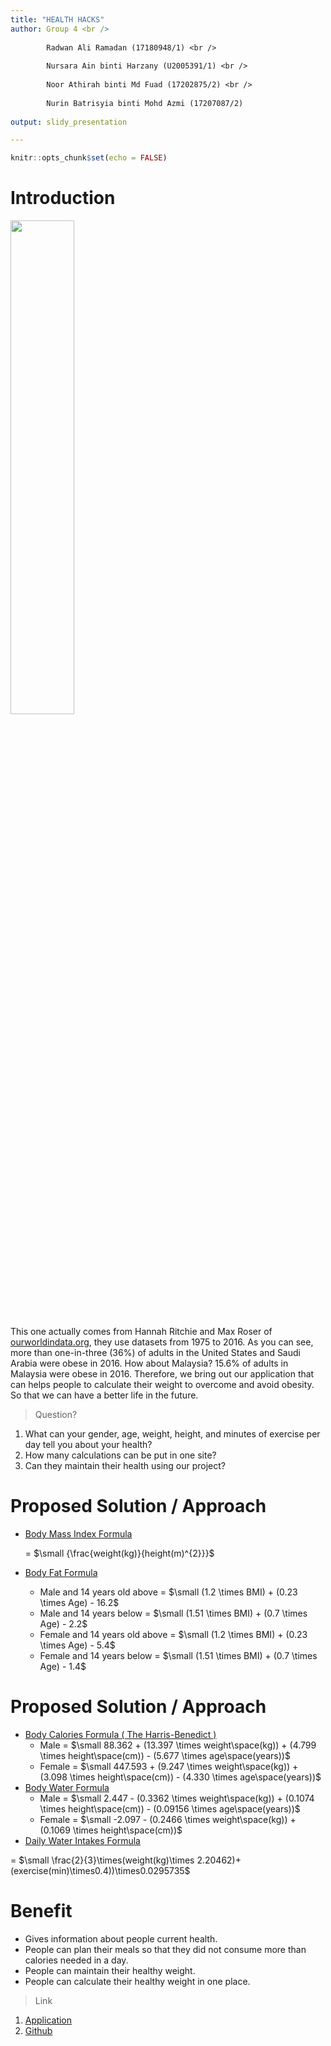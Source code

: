 ```yaml
---
title: "HEALTH HACKS"
author: Group 4 <br />
        
        Radwan Ali Ramadan (17180948/1) <br />
        
        Nursara Ain binti Harzany (U2005391/1) <br />
        
        Noor Athirah binti Md Fuad (17202875/2) <br />
        
        Nurin Batrisyia binti Mohd Azmi (17207087/2)
  
output: slidy_presentation

---
```


```r
knitr::opts_chunk$set(echo = FALSE)
```

# Introduction
![](chart.png){width=45%}

This one actually comes from Hannah Ritchie and Max Roser of [ourworldindata.org](https://ourworldindata.org/obesity), they use datasets from 1975 to 2016. As you can see, more than one-in-three (36%) of adults in the United States and Saudi Arabia were obese in 2016. How about Malaysia? 15.6% of adults in Malaysia were obese in 2016. Therefore, we bring out our application that can helps people to calculate their weight to overcome and avoid obesity. So that we can have a better life in the future.

> Question?

1. What can your gender, age, weight, height, and minutes of exercise per day tell you about your health?
2. How many calculations can be put in one site?
3. Can they maintain their health using our project?

# Proposed Solution / Approach
- [Body Mass Index Formula](https://www.calculator.net/bmi-calculator.html)

  = $\small {\frac{weight(kg)}{height(m)^{2}}}$

- [Body Fat Formula](https://www.calculator.net/body-fat-calculator.html)
  - Male and 14 years old above = $\small (1.2 \times BMI) + (0.23 \times Age) - 16.2$
  - Male and 14 years below = $\small (1.51 \times BMI) + (0.7 \times Age) - 2.2$
  - Female and 14 years old above = $\small (1.2 \times BMI) + (0.23 \times Age) - 5.4$
  - Female and 14 years below = $\small (1.51 \times BMI) + (0.7 \times Age) - 1.4$
  
# Proposed Solution / Approach
  
- [Body Calories Formula ( The Harris-Benedict  )](https://www.omnicalculator.com/health/bmr-harris-benedict-equation)
  - Male = $\small 88.362 + (13.397 \times weight\space(kg)) + (4.799 \times height\space(cm)) - (5.677 \times age\space(years))$
  - Female = $\small 447.593 + (9.247 \times weight\space(kg)) + (3.098 \times height\space(cm)) - (4.330 \times age\space(years))$

- [Body Water Formula](https://www.omnicalculator.com/health/body-water)
  - Male = $\small 2.447 - (0.3362 \times weight\space(kg)) + (0.1074 \times height\space(cm)) - (0.09156 \times age\space(years))$
  - Female = $\small -2.097 - (0.2466 \times weight\space(kg)) + (0.1069 \times height\space(cm))$
  
- [Daily Water Intakes Formula](https://www.slenderkitchen.com/article/how-to-calculate-how-much-water-you-should-drink-a-day) 

= $\small \frac{2}{3}\times(weight(kg)\times 2.20462)+(exercise(min)\times0.4))\times0.0295735$


# Benefit

- Gives information about people current health.
- People can plan their meals so that they did not consume more than calories needed in a day.
- People can maintain their healthy weight.
- People can calculate their healthy weight in one place.

> Link

1. [Application](https://healthhacks.shinyapps.io/Health_Hacks_ShinyApp/)
2. [Github](https://github.com/radwanbj/Health-Hacks-ShinyApp)


